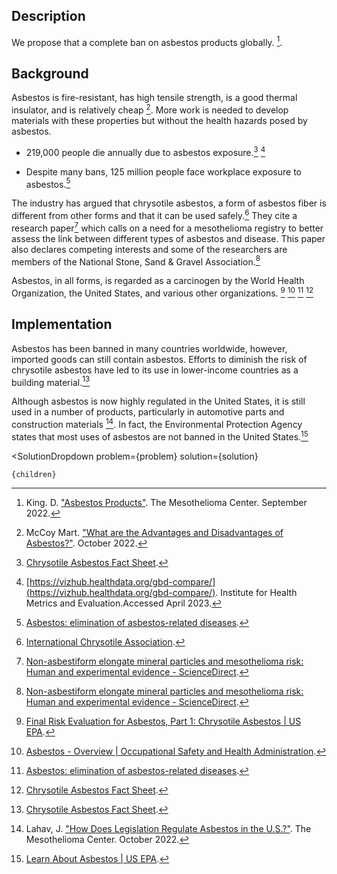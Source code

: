 

## Description


 We propose that a complete ban on asbestos products globally. [^2].


## Background


Asbestos is fire-resistant, has high tensile strength, is a good thermal insulator, and is relatively cheap [^3]. More work is needed to develop materials with these properties but without the health hazards posed by asbestos.


- 219,000 people die annually due to asbestos exposure.[^"4"] [^"5"]


- Despite many bans, 125 million people face workplace exposure to asbestos.[^"10"]


The industry has argued that chrysotile asbestos, a form of asbestos fiber is different from other forms and that it can be used safely.[^"6"] They cite a research paper[^"8"] which calls on a need for a mesothelioma registry to better assess the link between different types of asbestos and disease. This paper also declares competing interests and some of the researchers are members of the National Stone, Sand & Gravel Association.[^"8"]


Asbestos, in all forms, is regarded as a carcinogen by the World Health Organization, the United States, and various other organizations. [^"9"] [^"7"] [^"10"] [^"4"]


## Implementation


Asbestos has been banned in many countries worldwide, however, imported goods can still contain asbestos. Efforts to diminish the risk of chrysotile asbestos have led to its use in lower-income countries as a building material.[^"4"]


Although asbestos is now highly regulated in the United States, it is still used in a number of products, particularly in automotive parts and construction materials [^1]. In fact, the Environmental Protection Agency states that most uses of asbestos are not banned in the United States.[^"11"]






[^1]: Lahav, J. ["How Does Legislation Regulate Asbestos in the U.S.?"](https://www.asbestos.com/mesothelioma-lawyer/legislation/). The Mesothelioma Center. October 2022.


[^2]: King. D. ["Asbestos Products"](https://www.asbestos.com/products/). The Mesothelioma Center. September 2022.


[^3]: McCoy Mart. ["What are the Advantages and Disadvantages of Asbestos?"](https://mccoymart.com/post/advantages-disadvantages-asbestos/). October 2022.


[^"4"]:  [Chrysotile Asbestos Fact Sheet](https://www.asbestossafety.gov.au/find-out-about-asbestos/asbestos-safety-information/chrysotile-asbestos-fact-sheet).


[^"5"]:  [https://vizhub.healthdata.org/gbd-compare/](https://vizhub.healthdata.org/gbd-compare/). Institute for Health Metrics and Evaluation.Accessed April 2023.


[^"6"]:  [International Chrysotile Association](https://chrysotileassociation.com/).


[^"7"]:  [Asbestos - Overview | Occupational Safety and Health Administration](https://www.osha.gov/asbestos).


[^"8"]:  [Non-asbestiform elongate mineral particles and mesothelioma risk: Human and experimental evidence - ScienceDirect](https://www.sciencedirect.com/science/article/pii/S0013935122019053).


[^"9"]:  [Final Risk Evaluation for Asbestos, Part 1: Chrysotile Asbestos | US EPA](https://www.epa.gov/assessing-and-managing-chemicals-under-tsca/final-risk-evaluation-asbestos-part-1-chrysotile).


[^"10"]:  [Asbestos: elimination of asbestos-related diseases](https://www.who.int/news-room/fact-sheets/detail/asbestos-elimination-of-asbestos-related-diseases).


[^"11"]:  [Learn About Asbestos | US EPA](https://www.epa.gov/asbestos/learn-about-asbestos).

  <SolutionDropdown 
    problem={problem} 
    solution={solution}
  >
    {children}
  </SolutionDropdown>